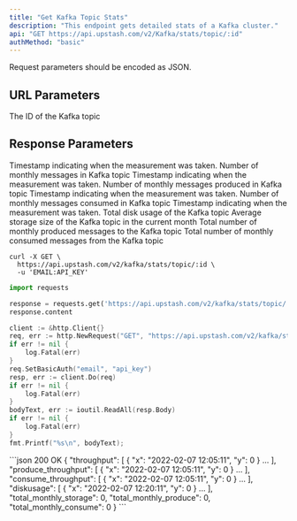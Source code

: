 ```yaml
---
title: "Get Kafka Topic Stats"
description: "This endpoint gets detailed stats of a Kafka cluster."
api: "GET https://api.upstash.com/v2/Kafka/stats/topic/:id"
authMethod: "basic"
---
```

<Note>
Request parameters should be encoded as JSON.
</Note>

## URL Parameters
<ParamField body="ID" required>
The ID of the Kafka topic
</ParamField>


## Response Parameters



<ResponseField name="throughput" type="Object">
<Expandable title="Properties">
<ResponseField name="x" type="string">
Timestamp indicating when the measurement was taken.
</ResponseField>
<ResponseField name="y" type="int">
Number of monthly messages in Kafka topic
</ResponseField>
</Expandable>
</ResponseField>

<ResponseField name="produce_throughput" type="Object">
<Expandable title="Properties">
<ResponseField name="x" type="string">
Timestamp indicating when the measurement was taken.
</ResponseField>
<ResponseField name="y" type="int">
Number of monthly messages produced in Kafka topic
</ResponseField>
</Expandable>
</ResponseField>

<ResponseField name="consume_throughput" type="Object">
<Expandable title="Properties">
<ResponseField name="x" type="string">
Timestamp indicating when the measurement was taken.
</ResponseField>
<ResponseField name="y" type="int">
Number of monthly messages consumed in Kafka topic
</ResponseField>
</Expandable>
</ResponseField>

<ResponseField name="diskusage" type="Object">
<Expandable title="Properties">
<ResponseField name="x" type="string">
Timestamp indicating when the measurement was taken.
</ResponseField>
<ResponseField name="y" type="int">
Total disk usage of the Kafka topic
</ResponseField>
</Expandable>
</ResponseField>



<ResponseField name="total_monthly_storage" type="int">
Average storage size of the Kafka topic in the current month
</ResponseField>



<ResponseField name="total_monthly_produce" type="int">
Total number of monthly produced messages to the Kafka topic
</ResponseField>

<ResponseField name="total_monthly_consume" type="int">
Total number of monthly consumed messages from the Kafka topic
</ResponseField>







<RequestExample>


```shell curl
curl -X GET \
  https://api.upstash.com/v2/kafka/stats/topic/:id \
  -u 'EMAIL:API_KEY'
```

```python Python
import requests

response = requests.get('https://api.upstash.com/v2/kafka/stats/topic/:id', auth=('EMAIL', 'API_KEY'))
response.content
```

```go Go
client := &http.Client{}
req, err := http.NewRequest("GET", "https://api.upstash.com/v2/kafka/stats/topic/:id", nil)
if err != nil {
    log.Fatal(err)
}
req.SetBasicAuth("email", "api_key")
resp, err := client.Do(req)
if err != nil {
    log.Fatal(err)
}
bodyText, err := ioutil.ReadAll(resp.Body)
if err != nil {
    log.Fatal(err)
}
fmt.Printf("%s\n", bodyText);
```

</RequestExample>

<ResponseExample>
```json 200 OK
{
  "throughput": [
    {
      "x": "2022-02-07 12:05:11",
      "y": 0
    }
    ...
  ],
  "produce_throughput": [
    {
      "x": "2022-02-07 12:05:11",
      "y": 0
    }
    ...
  ],
  "consume_throughput": [
    {
      "x": "2022-02-07 12:05:11",
      "y": 0
    }
    ...
  ],
  "diskusage": [
    {
      "x": "2022-02-07 12:20:11",
      "y": 0
    }
    ...
  ],
  "total_monthly_storage": 0,
  "total_monthly_produce": 0,
  "total_monthly_consume": 0
}
```
</ResponseExample>
